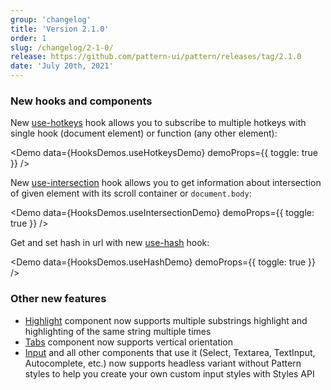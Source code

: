 ```yaml
---
group: 'changelog'
title: 'Version 2.1.0'
order: 1
slug: /changelog/2-1-0/
release: https://github.com/pattern-ui/pattern/releases/tag/2.1.0
date: 'July 20th, 2021'
---
```



### New hooks and components

New [use-hotkeys](/hooks/use-hotkeys/) hook allows you to subscribe to multiple
hotkeys with single hook (document element) or function (any other element):

<Demo data={HooksDemos.useHotkeysDemo} demoProps={{ toggle: true }} />

New [use-intersection](/hooks/use-intersection/) hook allows you to get information
about intersection of given element with its scroll container or `document.body`:

<Demo data={HooksDemos.useIntersectionDemo} demoProps={{ toggle: true }} />

Get and set hash in url with new [use-hash](/hooks/use-hash/) hook:

<Demo data={HooksDemos.useHashDemo} demoProps={{ toggle: true }} />

### Other new features

- [Highlight](/core/highlight/) component now supports multiple substrings
  highlight and highlighting of the same string multiple times
- [Tabs](/core/tabs/) component now supports vertical orientation
- [Input](/core/input/) and all other components that use it (Select, Textarea,
  TextInput, Autocomplete, etc.) now supports headless variant without Pattern styles to help you create
  your own custom input styles with Styles API
